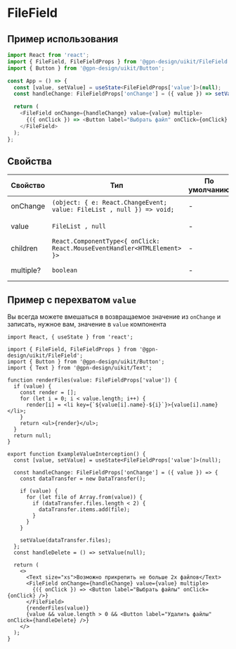 
# FileField

## Пример использования

```ts
import React from 'react';
import { FileField, FileFieldProps } from '@gpn-design/uikit/FileField';
import { Button } from '@gpn-design/uikit/Button';

const App = () => {
  const [value, setValue] = useState<FileFieldProps['value']>(null);
  const handleChange: FileFieldProps['onChange'] = ({ value }) => setValue(value);

  return (
    <FileField onChange={handleChange} value={value} multiple>
      {({ onClick }) => <Button label="Выбрать файл" onClick={onClick} />}
    </FileField>
  );
};
```

## Свойства

| Свойство  | Тип                                                                      | По умолчанию | Описание                |
| --------- | ------------------------------------------------------------------------ | ------------ | ----------------------- |
| onChange  | `(object: { e: React.ChangeEvent; value: FileList , null }) => void;`    | -            | Cобытие выбора файла    |
| value     | `FileList , null`                                                        | -            | Выбранные файлы         |
| children  | `React.ComponentType<{ onClick: React.MouseEventHandler<HTMLElement> }>` | -            | Компонент представления |
| multiple? | `boolean`                                                                | -            | Множественный выбор     |

## Пример с перехватом `value`

Вы всегда можете вмешаться в возвращаемое значение из `onChange` и записать, нужное вам, значение в `value` компонента

```tsx
import React, { useState } from 'react';

import { FileField, FileFieldProps } from '@gpn-design/uikit/FileField';
import { Button } from '@gpn-design/uikit/Button';
import { Text } from '@gpn-design/uikit/Text';

function renderFiles(value: FileFieldProps['value']) {
  if (value) {
    const render = [];
    for (let i = 0; i < value.length; i++) {
      render[i] = <li key={`${value[i].name}-${i}`}>{value[i].name}</li>;
    }
    return <ul>{render}</ul>;
  }
  return null;
}

export function ExampleValueInterception() {
  const [value, setValue] = useState<FileFieldProps['value']>(null);

  const handleChange: FileFieldProps['onChange'] = ({ value }) => {
    const dataTransfer = new DataTransfer();

    if (value) {
      for (let file of Array.from(value)) {
        if (dataTransfer.files.length < 2) {
          dataTransfer.items.add(file);
        }
      }
    }

    setValue(dataTransfer.files);
  };
  const handleDelete = () => setValue(null);

  return (
    <>
      <Text size="xs">Возможно прикрепить не больше 2х файлов</Text>
      <FileField onChange={handleChange} value={value} multiple>
        {({ onClick }) => <Button label="Выбрать файлы" onClick={onClick} />}
      </FileField>
      {renderFiles(value)}
      {value && value.length > 0 && <Button label="Удалить файлы" onClick={handleDelete} />}
    </>
  );
}
```

<ExampleValueInterception />
